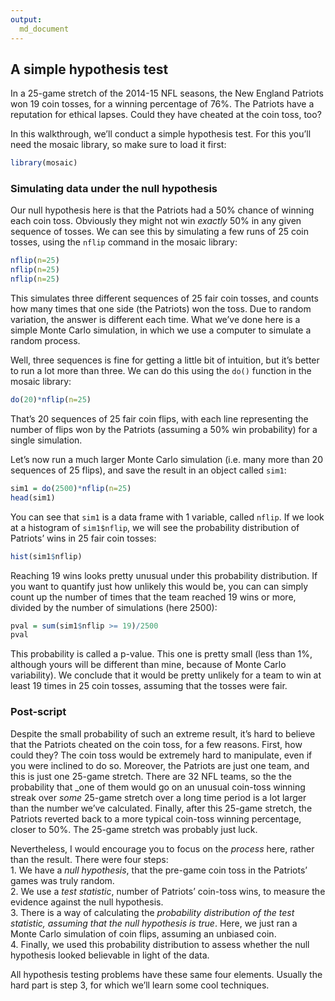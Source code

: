 ```yaml
---
output:
  md_document
---
```


## A simple hypothesis test

In a 25-game stretch of the 2014-15 NFL seasons, the New England Patriots won 19 coin tosses, for a winning percentage of 76%.  The Patriots have a reputation for ethical lapses.  Could they have cheated at the coin toss, too?  

In this walkthrough, we'll conduct a simple hypothesis test.  For this you'll need the mosaic library, so make sure to load it first: 
```r
library(mosaic)
```

### Simulating data under the null hypothesis 

Our null hypothesis here is that the Patriots had a 50% chance of winning each coin toss.  Obviously they might not win _exactly_ 50% in any given sequence of tosses.  We can see this by simulating a few runs of 25 coin tosses, using the `nflip` command in the mosaic library:
```r
nflip(n=25)
nflip(n=25)
nflip(n=25)
```

This simulates three different sequences of 25  fair coin tosses, and counts how many times that one side (the Patriots) won the toss.  Due to random variation, the answer is different each time.  What we've done here is a simple Monte Carlo simulation, in which we use a computer to simulate a random process.  

Well, three sequences is fine for getting a little bit of intuition, but it's better to run a lot more than three.  We can do this using the `do()` function in the mosaic library:
```r
do(20)*nflip(n=25)
```

That's 20 sequences of 25 fair coin flips, with each line representing the number of flips won by the Patriots (assuming a 50% win probability) for a single simulation.  

Let's now run a much larger Monte Carlo simulation (i.e. many more than 20 sequences of 25 flips), and save the result in an object called `sim1`:
```r
sim1 = do(2500)*nflip(n=25)
head(sim1)
```

You can see that `sim1` is a data frame with 1 variable, called `nflip`.  If we look at a histogram of `sim1$nflip`, we will see the probability distribution of  Patriots' wins in 25 fair coin tosses:  
```r
hist(sim1$nflip)
```

Reaching 19 wins looks pretty unusual under this probability distribution.  If you want to quantify just how unlikely this would be, you can can simply count up the number of times that the team reached 19 wins or more, divided by the number of simulations (here 2500):  
```r
pval = sum(sim1$nflip >= 19)/2500
pval
```

This probability is called a p-value.  This one is pretty small (less than 1%, although yours will be different than mine, because of Monte Carlo variability).  We conclude that it would be pretty unlikely for a team to win at least 19 times in 25 coin tosses, assuming that the tosses were fair.  

### Post-script  

Despite the small probability of such an extreme result, it's hard to believe that the Patriots cheated on the coin toss, for a few reasons.  First, how could they?  The coin toss would be extremely hard to manipulate, even if you were inclined to do so.  Moreover, the Patriots are just one team, and this is just one 25-game stretch.  There are 32 NFL teams, so the the probability that _one of them would go on an unusual coin-toss winning streak over _some_ 25-game stretch over a long time period is a lot larger than the number we've calculated.  Finally, after this 25-game stretch, the Patriots reverted back to a more typical coin-toss winning percentage, closer to 50\%.  The 25-game stretch was probably just luck.

Nevertheless, I would encourage you to focus on the _process_ here, rather than the result.  There were four steps:  
1. We have a _null hypothesis_, that the pre-game coin toss in the Patriots' games was truly random.  
2. We use a _test statistic_, number of Patriots' coin-toss wins, to measure the evidence against the null hypothesis.  
3. There is a way of calculating the _probability distribution of the test statistic, assuming that the null hypothesis is true_.  Here, we just ran a Monte Carlo simulation of coin flips, assuming an unbiased coin.   
4. Finally, we used this probability distribution to assess whether the null hypothesis looked believable in light of the data.   

All hypothesis testing problems have these same four elements.  Usually the hard part is step 3, for which we'll learn some cool techniques.  
